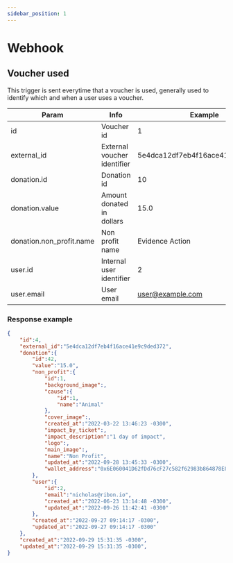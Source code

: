 ```yaml
---
sidebar_position: 1
---
```


# Webhook

## Voucher used
This trigger is sent everytime that a voucher is used, generally used to identify which and when a user uses a voucher.

| Param                    | Info                        | Example                          |
|--------------------------|-----------------------------|----------------------------------|
| id                       | Voucher id                  | 1                                |
| external_id              | External voucher identifier | 5e4dca12df7eb4f16ace41e9c9ded372 |
| donation.id              | Donation id                 | 10                               |
| donation.value           | Amount donated in dollars   | 15.0                             |
| donation.non_profit.name | Non profit name             | Evidence Action                  |
| user.id                  | Internal user identifier    | 2                                |
| user.email               | User email                  | user@example.com                 |

### Response example
```json
{
    "id":4,
    "external_id":"5e4dca12df7eb4f16ace41e9c9ded372",
    "donation":{
        "id":42,
        "value":"15.0",
        "non_profit":{
            "id":1, 
            "background_image":, 
            "cause":{
                "id":1, 
                "name":"Animal"
            },
            "cover_image":, 
            "created_at":"2022-03-22 13:46:23 -0300", 
            "impact_by_ticket":, 
            "impact_description":"1 day of impact", 
            "logo":,
            "main_image":, 
            "name":"Non Profit", 
            "updated_at":"2022-09-28 13:45:33 -0300", 
            "wallet_address":"0x6E060041D62fDd76cF27c582f62983b864878E8F"
        },
        "user":{
            "id":2, 
            "email":"nicholas@ribon.io",
            "created_at":"2022-06-23 13:14:48 -0300",
            "updated_at":"2022-09-26 11:42:41 -0300"
        },
        "created_at":"2022-09-27 09:14:17 -0300", 
        "updated_at":"2022-09-27 09:14:17 -0300"
    },
    "created_at":"2022-09-29 15:31:35 -0300",
    "updated_at":"2022-09-29 15:31:35 -0300",
}
```